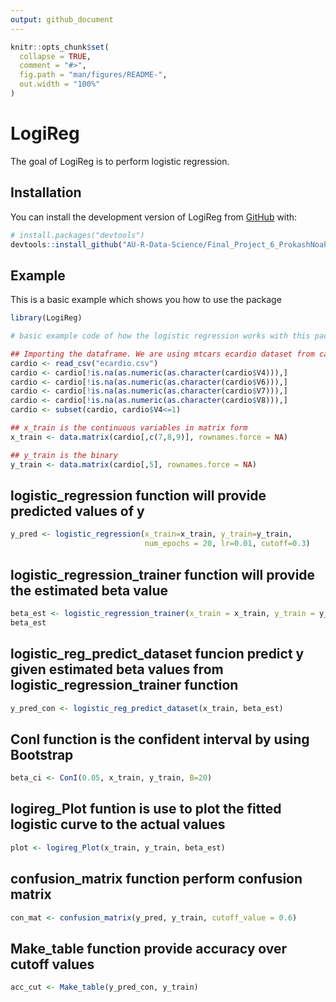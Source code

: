 ```yaml
---
output: github_document
---
```


<!-- README.md is generated from README.Rmd. Please edit that file -->

```r
knitr::opts_chunk$set(
  collapse = TRUE,
  comment = "#>",
  fig.path = "man/figures/README-",
  out.width = "100%"
)
```

# LogiReg

<!-- badges: start -->
<!-- badges: end -->

The goal of LogiReg is to perform logistic regression. 

## Installation

You can install the development version of LogiReg from [GitHub](https://github.com/) with:

``` r
# install.packages("devtools")
devtools::install_github("AU-R-Data-Science/Final_Project_6_ProkashNoahShangjia")
```

## Example

This is a basic example which shows you how to use the package 

```r
library(LogiReg)

# basic example code of how the logistic regression works with this package

## Importing the dataframe. We are using mtcars ecardio dataset from canvas for example. 
cardio <- read_csv("ecardio.csv")
cardio <- cardio[!is.na(as.numeric(as.character(cardio$V4))),]
cardio <- cardio[!is.na(as.numeric(as.character(cardio$V6))),]
cardio <- cardio[!is.na(as.numeric(as.character(cardio$V7))),]
cardio <- cardio[!is.na(as.numeric(as.character(cardio$V8))),]
cardio <- subset(cardio, cardio$V4<=1)

## x_train is the continuous variables in matrix form
x_train <- data.matrix(cardio[,c(7,8,9)], rownames.force = NA)

## y_train is the binary
y_train <- data.matrix(cardio[,5], rownames.force = NA)
```


## logistic_regression function will provide predicted values of y

```r
y_pred <- logistic_regression(x_train=x_train, y_train=y_train, 
                              num_epochs = 20, lr=0.01, cutoff=0.3)
```

## logistic_regression_trainer function will provide the estimated beta value

```r
beta_est <- logistic_regression_trainer(x_train = x_train, y_train = y_train,                                        num_epochs = 20, lr=0.1)
beta_est
```

## logistic_reg_predict_dataset funcion predict y given estimated beta values from logistic_regression_trainer function

```r
y_pred_con <- logistic_reg_predict_dataset(x_train, beta_est)
```


## ConI function is the confident interval by using Bootstrap

```r
beta_ci <- ConI(0.05, x_train, y_train, B=20)
```


## logireg_Plot funtion is use to plot the fitted logistic curve to the actual values

```r
plot <- logireg_Plot(x_train, y_train, beta_est)
```


## confusion_matrix function perform confusion matrix

```r
con_mat <- confusion_matrix(y_pred, y_train, cutoff_value = 0.6)
```


## Make_table function provide accuracy over cutoff values

```r
acc_cut <- Make_table(y_pred_con, y_train)
```





